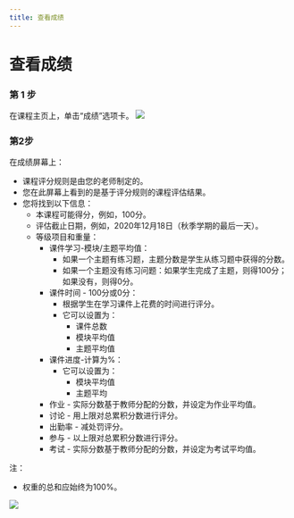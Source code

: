 ```yaml
--- 
title: 查看成绩
---
```



# 查看成绩

 ### 第 1 步 
 在课程主页上，单击“成绩”选项卡。
![](/img/ulearning/student/grades01.png)

 ### 第2步 
 在成绩屏幕上： 
 - 课程评分规则是由您的老师制定的。 
 - 您在此屏幕上看到的是基于评分规则的课程评估结果。 
 - 您将找到以下信息： 
     - 本课程可能得分，例如，100分。 
     - 评估截止日期，例如，2020年12月18日（秋季学期的最后一天）。 
     - 等级项目和重量： 
         - 课件学习-模块/主题平均值： 
             - 如果一个主题有练习题，主题分数是学生从练习题中获得的分数。 
             - 如果一个主题没有练习问题：如果学生完成了主题，则得100分；如果没有，则得0分。 
         - 课件时间 - 100分或0分： 
             - 根据学生在学习课件上花费的时间进行评分。 
             - 它可以设置为： 
                 - 课件总数 
                 - 模块平均值 
                 - 主题平均值 
         - 课件进度-计算为%： 
             - 它可以设置为： 
                 - 模块平均值 
                 - 主题平均 
         - 作业 - 实际分数基于教师分配的分数，并设定为作业平均值。 
         - 讨论 - 用上限对总累积分数进行评分。 
         - 出勤率 - 减处罚评分。 
         - 参与 - 以上限对总累积分数进行评分。 
         - 考试 - 实际分数基于教师分配的分数，并设定为考试平均值。 
 
 注： 
 - 权重的总和应始终为100%。


![](/img/ulearning/student/grades02.png)